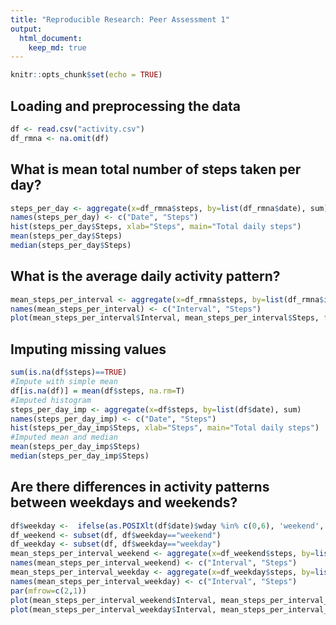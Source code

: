 ```yaml
---
title: "Reproducible Research: Peer Assessment 1"
output: 
  html_document:
    keep_md: true
---
```


```r
knitr::opts_chunk$set(echo = TRUE)
```

## Loading and preprocessing the data

```r
df <- read.csv("activity.csv")
df_rmna <- na.omit(df)
```

## What is mean total number of steps taken per day?

```r
steps_per_day <- aggregate(x=df_rmna$steps, by=list(df_rmna$date), sum)
names(steps_per_day) <- c("Date", "Steps")
hist(steps_per_day$Steps, xlab="Steps", main="Total daily steps")
mean(steps_per_day$Steps)
median(steps_per_day$Steps)
```


## What is the average daily activity pattern?
```r
mean_steps_per_interval <- aggregate(x=df_rmna$steps, by=list(df_rmna$interval), mean)
names(mean_steps_per_interval) <- c("Interval", "Steps")
plot(mean_steps_per_interval$Interval, mean_steps_per_interval$Steps, type="l")
```


## Imputing missing values
```r
sum(is.na(df$steps)==TRUE)
#Impute with simple mean
df[is.na(df)] = mean(df$steps, na.rm=T)
#Imputed histogram
steps_per_day_imp <- aggregate(x=df$steps, by=list(df$date), sum)
names(steps_per_day_imp) <- c("Date", "Steps")
hist(steps_per_day_imp$Steps, xlab="Steps", main="Total daily steps")
#Imputed mean and median
mean(steps_per_day_imp$Steps)
median(steps_per_day_imp$Steps)
```

## Are there differences in activity patterns between weekdays and weekends?
```r
df$weekday <-  ifelse(as.POSIXlt(df$date)$wday %in% c(0,6), 'weekend', 'weekday')
df_weekend <- subset(df, df$weekday=="weekend")
df_weekday <- subset(df, df$weekday=="weekday")
mean_steps_per_interval_weekend <- aggregate(x=df_weekend$steps, by=list(df_weekend$interval), mean)
names(mean_steps_per_interval_weekend) <- c("Interval", "Steps")
mean_steps_per_interval_weekday <- aggregate(x=df_weekday$steps, by=list(df_weekday$interval), mean)
names(mean_steps_per_interval_weekday) <- c("Interval", "Steps")
par(mfrow=c(2,1))
plot(mean_steps_per_interval_weekend$Interval, mean_steps_per_interval_weekend$Steps, type="l")
plot(mean_steps_per_interval_weekday$Interval, mean_steps_per_interval_weekday$Steps, type="l")
```
